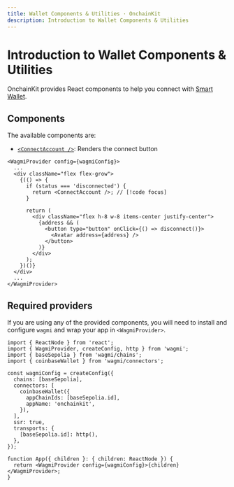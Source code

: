 ```yaml
---
title: Wallet Components & Utilities · OnchainKit
description: Introduction to Wallet Components & Utilities
---
```



# Introduction to Wallet Components & Utilities

OnchainKit provides React components to help you connect with [Smart Wallet](https://www.smartwallet.dev/why).

## Components

The available components are:

- [`<ConnectAccount />`](/wallet/connect-account): Renders the connect button

```tsx
<WagmiProvider config={wagmiConfig}>
  ...
  <div className="flex flex-grow">
    {(() => {
      if (status === 'disconnected') {
        return <ConnectAccount />; // [!code focus]
      }

      return (
        <div className="flex h-8 w-8 items-center justify-center">
          {address && (
            <button type="button" onClick={() => disconnect()}>
              <Avatar address={address} />
            </button>
          )}
        </div>
      );
    })()}
  </div>
  ...
</WagmiProvider>
```

<App>
  <AccountConnect />
</App>

## Required providers

If you are using any of the provided components, you will need to install
and configure `wagmi` and wrap your app in `<WagmiProvider>`.

```tsx
import { ReactNode } from 'react';
import { WagmiProvider, createConfig, http } from 'wagmi';
import { baseSepolia } from 'wagmi/chains';
import { coinbaseWallet } from 'wagmi/connectors';

const wagmiConfig = createConfig({
  chains: [baseSepolia],
  connectors: [
    coinbaseWallet({
      appChainIds: [baseSepolia.id],
      appName: 'onchainkit',
    }),
  ],
  ssr: true,
  transports: {
    [baseSepolia.id]: http(),
  },
});

function App({ children }: { children: ReactNode }) {
  return <WagmiProvider config={wagmiConfig}>{children}</WagmiProvider>;
}
```
